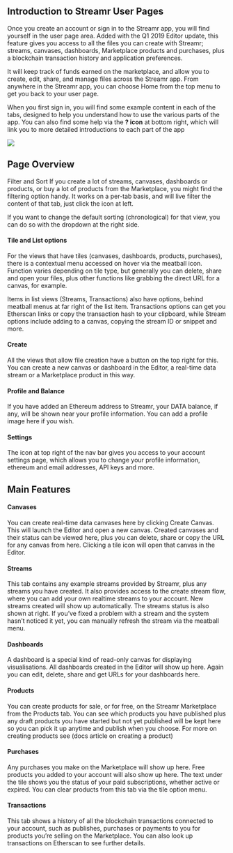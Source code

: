 



<section id="introduction-user-pages">

## Introduction to Streamr User Pages

Once you create an account or sign in to the Streamr app, you will find yourself in the user page area. Added with the Q1 2019 Editor update, this feature gives you access to all the files you can create with Streamr; streams, canvases, dashboards, Marketplace products and purchases, plus a blockchain transaction history and application preferences. 

It will keep track of funds earned on the marketplace, and allow you to create, edit, share, and manage files across the Streamr app. From anywhere in the Streamr app, you can choose Home from the top menu to get you back to your user page.

When you first sign in, you will find some example content in each of the tabs, designed to help you understand how to use the various parts of the app. You can also find some help via the **? icon** at bottom right, which will link you to more detailed introductions to each part of the app

<img src={DocsIntroImg} />

</section>
<section id="page-overview">

## Page Overview

Filter and Sort
If you create a lot of streams, canvases, dashboards or products, or buy a lot of products from the Marketplace, you might find the filtering option handy. It works on a per-tab basis, and will live filter the content of that tab, just click the icon at left. 

If you want to change the default sorting (chronological) for that view, you can do so with the dropdown at the right side.

#### Tile and List options

For the views that have tiles (canvases, dashboards, products, purchases), there is a contextual menu accessed on hover via the meatball icon. Function varies depending on tile type, but generally you can delete, share and open your files, plus other functions like grabbing the direct URL for a canvas, for example.

Items in list views (Streams, Transactions) also have options, behind meatball menus at far right of the list item. Transactions options can get you Etherscan links or copy the transaction hash to your clipboard, while Stream options include adding to a canvas, copying the stream ID or snippet and more.

#### Create

All the views that allow file creation have a button on the top right for this. You can create a new canvas or dashboard in the Editor,  a real-time data stream or a Marketplace product in this way. 

#### Profile and Balance

If you have added an Ethereum address to Streamr, your DATA balance, if any, will be shown near your profile information. You can add a profile image here if you wish.

#### Settings

The icon at top right of the nav bar gives you access to your account settings page, which allows you to change your profile information, ethereum and email addresses, API keys and more.

</section>
<section id="main-features">

## Main Features

<div className={styles.playerWrapper}>
    <ReactPlayer
        controls
        className={styles.reactPlayer}
        url="https://vimeo.com/303414859"
        width="100%"
        height="100%"
    />
</div>

#### Canvases
You can create real-time data canvases here by clicking Create Canvas. This will launch the Editor and open a new canvas. Created canvases and their status can be viewed here, plus you can delete, share or copy the URL for any canvas from here. Clicking a tile icon will open that canvas in the Editor.

#### Streams
This tab contains any example streams provided by Streamr, plus any streams you have created. It also provides access to the create stream flow, where you can add your own realtime streams to your account. New streams created will show up automatically. The streams status is also shown at right. If you’ve fixed a problem with a stream and the system hasn’t noticed it yet, you can manually refresh the stream via the meatball menu.

#### Dashboards
A dashboard is a special kind of read-only canvas for displaying visualisations. All dashboards created in the Editor will show up here. Again you can edit, delete, share and get URLs for your dashboards here.

#### Products
You can create products for sale, or for free, on the Streamr Marketplace from the Products tab. You can see which products you have published plus any draft products you have started but not yet published will be kept here so you can pick it up anytime and publish when you choose.
For more on creating products see (docs article on creating a product)

#### Purchases
Any purchases you make on the Marketplace will show up here. Free products you added to your account will also show up here. The text under the tile shows you the status of your paid subscriptions, whether active or expired. You can clear products from this tab via the tile option menu.

#### Transactions
This tab shows a history of all the blockchain transactions connected to your account, such as publishes, purchases or payments to you for products you’re selling on the Marketplace. You can also look up transactions on Etherscan to see further details.

</section>
